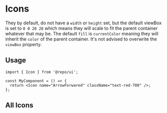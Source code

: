 


<Meta title="Foundations/Icons/Icons" />

# Icons

They by default, do not have a `width` or `height` set, but the default viewBox is set to `0 0 20 20` which means they
will scale to fit the parent container whatever that may be. The default `fill` is `currentColor` meaning they will
inherit the `color` of the parent container. It's not advised to overwrite the `viewBox` property.

## Usage

```tsx
import { Icon } from '@repo/ui';

const MyComponent = () => {
  return <Icon name="ArrowForwared" className="text-red-700" />;
};
```

## All Icons

<Canvas of={IconsStories.All} />
